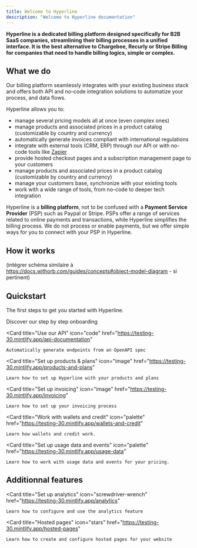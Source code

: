 ```yaml
---
title: Welcome to Hyperline
description: "Welcome to Hyperline documentation"
---
```


**Hyperline is a dedicated billing platform designed specifically for B2B SaaS companies, streamlining their billing processes in a unified interface. 
It is the best alternative to Chargebee, Recurly or Stripe Billing for companies that need to handle billing logics, simple or complex.**

## What we do

Our billing platform seamlessly integrates with your existing business stack and offers both API and no-code integration solutions to automatize your process, 
and data flows.

Hyperline allows you to:

- manage several pricing models all at once (even complex ones)
- manage products and associated prices in a product catalog (customizable by country and currency)
- automatically generate invoices compliant with international regulations
- integrate with external tools (CRM, ERP) through our API or with no-code tools like [Zapier](https://doc.hyperline.co/docs/zapier)
- provide hosted checkout pages and a subscription management page to your customers
- manage products and associated prices in a product catalog (customizable by country and currency)
- manage your customers base, synchronize with your existing tools
- work with a wide range of tools, from no-code to deeper tech integration

<warning> Hyperline is a **billing platform**, not to be confused with a **Payment Service Provider** (PSP) such as Paypal or Stripe. 
PSPs offer a range of services related to online payments and transactions, while Hyperline simplifies the billing process. We do not process or 
enable payments, but we offer simple ways for you to connect with your PSP in Hyperline.
</warning>

## How it works

(intégrer schéma similaire à https://docs.withorb.com/guides/concepts#object-model-diagram - si pertinent)


## Quickstart

The first steps to get you started with Hyperline.

<CardGroup cols={2}>
  <Card
    title="Our onboarding process"
    icon="pen-to-square"
    href="https://testing-30.mintlify.app/our-onboarding-process"
  >
    Discover our step by step onboarding
  </Card>

  <Card
    title="Use our API"
    icon="code"
    href="https://testing-30.mintlify.app/api-documentation"
  >
    Automatically generate endpoints from an OpenAPI spec
  </Card>

  <Card
    title="Set up products & plans"
    icon="image"
    href="https://testing-30.mintlify.app/products-and-plans"
  >
    Learn how to set up Hyperline with your products and plans
  </Card>

  <Card
    title="Set up invoicing"
    icon="image"
    href="https://testing-30.mintlify.app/invoicing"
  >
    Learn how to set up your invoicing process
  </Card>

<Card
    title="Work with wallets and credit"
    icon="palette"
    href="https://testing-30.mintlify.app/wallets-and-credit"
  >
    Learn how wallets and credit work.
  </Card>

  <Card
    title="Set up usage data and events"
    icon="palette"
    href="https://testing-30.mintlify.app/usage-data"
  >
    Learn how to work with usage data and events for your pricing.
  </Card>

</CardGroup>

## Additionnal features

<CardGroup cols={2}>
  
  <Card
    title="Set up analytics"
    icon="screwdriver-wrench"
    href="https://testing-30.mintlify.app/analytics"
  >
    Learn how to configure and use the analytics feature
  </Card>

  <Card
    title="Hosted pages"
    icon="stars"
    href="https://testing-30.mintlify.app/hosted-pages"
  >
    Learn how to create and configure hosted pages for your website
  </Card>
</CardGroup>
